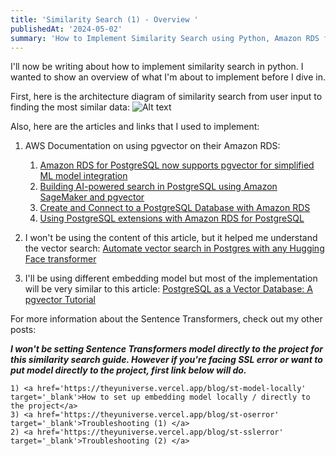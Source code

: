 ```yaml
---
title: 'Similarity Search (1) - Overview '
publishedAt: '2024-05-02'
summary: 'How to Implement Similarity Search using Python, Amazon RDS for PostgreSQL and pgvector'
---
```


I'll now be writing about how to implement similarity search in python. I wanted to show an overview of 
what I'm about to implement before I dive in.

First, here is the architecture diagram of similarity search from user input to finding the most similar data: 
![Alt text](/images/ss-architecture.jpg)

Also, here are the articles and links that I used to implement:

1) AWS Documentation on using pgvector on their Amazon RDS:

    1) <a href='https://aws.amazon.com/about-aws/whats-new/2023/05/amazon-rds-postgresql-pgvector-ml-model-integration/?nc1=h_ls' target='_blank'>Amazon RDS for PostgreSQL now supports pgvector for simplified ML model integration</a>
    2) <a href='https://aws.amazon.com/blogs/database/building-ai-powered-search-in-postgresql-using-amazon-sagemaker-and-pgvector/' target='_blank'>Building AI-powered search in PostgreSQL using Amazon SageMaker and pgvector</a>
    3) <a href='https://aws.amazon.com/getting-started/hands-on/create-connect-postgresql-db/' target='_blank'>Create and Connect to a PostgreSQL Database with Amazon RDS</a>
    4) <a href='https://docs.aws.amazon.com/AmazonRDS/latest/UserGuide/Appendix.PostgreSQL.CommonDBATasks.Extensions.html' target='_blank'>Using PostgreSQL extensions with Amazon RDS for PostgreSQL</a>
    
2) I won't be using the content of this article, but it helped me understand the vector search: 
<a href='https://tembo.io/blog/sentence-transformers' target='_blank'>Automate vector search in Postgres with any Hugging Face transformer</a>


3) I'll be using different embedding model but most of the implementation will be very similar to this article: 
<a href='https://www.timescale.com/blog/postgresql-as-a-vector-database-create-store-and-query-openai-embeddings-with-pgvector/' target='_blank'>PostgreSQL as a Vector Database: A pgvector Tutorial</a>

For more information about the Sentence Transformers, check out my other posts:

***I won't be setting Sentence Transformers model directly to the project for this similarity search guide. 
However if you're facing SSL error or want to put model directly to the project, 
first link below will do.***

    1) <a href='https://theyuniverse.vercel.app/blog/st-model-locally' target='_blank'>How to set up embedding model locally / directly to the project</a>
    3) <a href='https://theyuniverse.vercel.app/blog/st-oserror' target='_blank'>Troubleshooting (1) </a>
    2) <a href='https://theyuniverse.vercel.app/blog/st-sslerror' target='_blank'>Troubleshooting (2) </a>